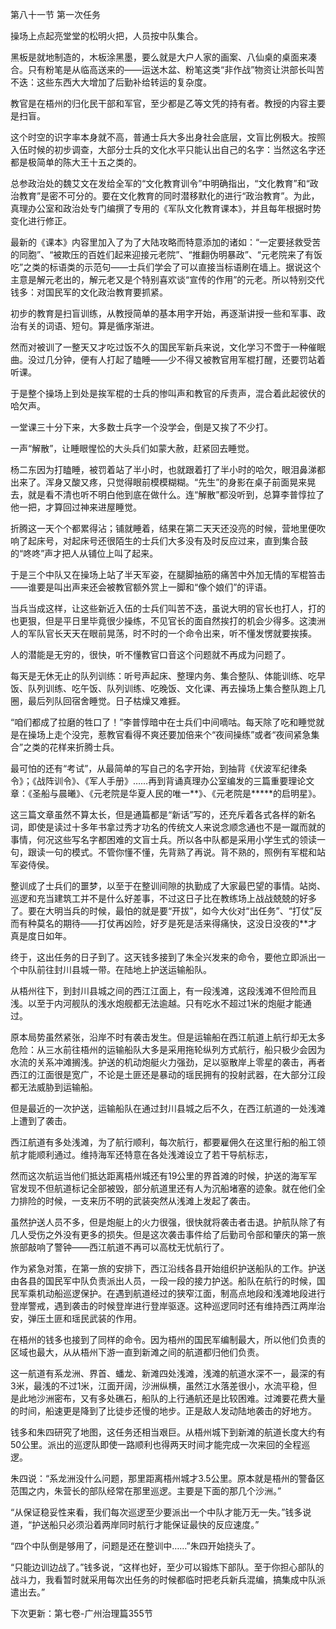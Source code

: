

第八十一节 第一次任务

操场上点起亮堂堂的松明火把，人员按中队集合。

黑板是就地制造的，木板涂黑墨，要么就是大户人家的画案、八仙桌的桌面来凑合。只有粉笔是从临高送来的――运送木盆、粉笔这类“非作战”物资让洪部长叫苦不迭：这些东西大大增加了后勤补给转运的复杂度。

教官是在梧州的归化民干部和军官，至少都是乙等文凭的持有者。教授的内容主要是扫盲。

这个时空的识字率本身就不高，普通士兵大多出身社会底层，文盲比例极大。按照入伍时候的初步调查，大部分士兵的文化水平只能认出自己的名字：当然这名字还都是极简单的陈大王十五之类的。

总参政治处的魏艾文在发给全军的“文化教育训令”中明确指出，“文化教育”和“政治教育”是密不可分的。要在文化教育的同时潜移默化的进行“政治教育”。为此，真理办公室和政治处专门编撰了专用的《军队文化教育课本》，并且每年根据时势变化进行修正。

最新的《课本》内容里加入了为了大陆攻略而特意添加的诸如：“一定要拯救受苦的同胞”、“被欺压的百姓们起来迎接元老院”、“推翻伪明暴政”、“元老院来了有饭吃”之类的标语类的示范句――士兵们学会了可以直接当标语刷在墙上。据说这个主意是解元老出的，解元老又是个特别喜欢谈“宣传的作用”的元老。所以特别交代钱多：对国民军的文化政治教育要抓紧。

初步的教育是扫盲训练，从教授简单的基本用字开始，再逐渐讲授一些和军事、政治有关的词语、短句。算是循序渐进。

然而对被训了一整天又才吃过饭不久的国民军新兵来说，文化学习不啻于一种催眠曲。没过几分钟，便有人打起了瞌睡――少不得又被教官用军棍打醒，还要罚站着听课。

于是整个操场上到处是挨军棍的士兵的惨叫声和教官的斥责声，混合着此起彼伏的哈欠声。

一堂课三十分下来，大多数士兵字一个没学会，倒是又挨了不少打。

一声“解散”，让睡眼惺忪的大头兵们如蒙大赦，赶紧回去睡觉。

杨二东因为打瞌睡，被罚着站了半小时，也就跟着打了半小时的哈欠，眼泪鼻涕都出来了。浑身又酸又疼，只觉得眼前模模糊糊。“先生”的身影在桌子前面晃来晃去，就是看不清也听不明白他到底在做什么。连“解散”都没听到，总算李普惇拉了他一把，才算回过神来进屋睡觉。

折腾这一天个个都累得沾；铺就睡着，结果在第二天天还没亮的时候，营地里便吹响了起床号，对起床号还很陌生的士兵们大多没有及时反应过来，直到集合鼓的“咚咚”声才把人从铺位上叫了起来。

于是三个中队又在操场上站了半天军姿，在腿脚抽筋的痛苦中外加无情的军棍笞击――谁要是叫出声来还会被教官额外赏上一脚和“像个娘们”的评语。

当兵当成这样，让这些新近入伍的士兵们叫苦不迭，虽说大明的官长也打人，打的也更狠，但是平日里毕竟很少操练，不见官长的面自然挨打的机会少得多。这澳洲人的军队官长天天在眼前晃荡，时不时的一个命令出来，听不懂发愣就要挨揍。

人的潜能是无穷的，很快，听不懂教官口音这个问题就不再成为问题了。

每天是无休无止的队列训练：听号声起床、整理内务、集合整队、体能训练、吃早饭、队列训练、吃午饭、队列训练、吃晚饭、文化课、再去操场上集合整队跑上几圈，最后列队回宿舍睡觉。日子枯燥又难捱。

“咱们都成了拉磨的牲口了！”李普惇暗中在士兵们中间嘀咕。每天除了吃和睡觉就是在操场上走个没完，惹教官看得不爽还要加倍来个“夜间操练”或者“夜间紧急集合”之类的花样来折腾士兵。

最可怕的还有“考试”，从最简单的写自己的名字开始，到抽背《伏波军纪律条令》；《战阵训令》、《军人手册》……再到背诵真理办公室编发的三篇重要理论文章：《圣船与晨曦》、《元老院是华夏人民的唯一**》、《元老院是*****的启明星》。

这三篇文章虽然不算太长，但是通篇都是“新话”写的，还充斥着各式各样的新名词，即使是读过十多年书拿过秀才功名的传统文人来说念顺念通也不是一蹴而就的事情，何况这些写名字都困难的文盲士兵。所以各中队都是采用小学生式的领读一句，跟读一句的模式。不管你懂不懂，先背熟了再说。背不熟的，照例有军棍和站军姿侍侯。

整训成了士兵们的噩梦，以至于在整训间隙的执勤成了大家最巴望的事情。站岗、巡逻和充当建筑工并不是什么好差事，不过这日子比在教练场上战战兢兢的好多了。要在大明当兵的时候，最怕的就是要“开拔”，如今大伙对“出任务”、“打仗”反而有种莫名的期待――打仗再凶险，好歹是死是活来得痛快，这没日没夜的**才真是度日如年。

终于，这出任务的日子到了。这天钱多接到了朱全兴发来的命令，要他立即派出一个中队前往封川县城一带。在陆地上护送运输船队。

从梧州往下，到封川县城之间的西江江面上，有一段浅滩，这段浅滩不但险而且浅。以至于内河舰队的浅水炮舰都无法逾越。只有吃水不超过1米的炮艇才能通过。

原本局势虽然紧张，沿岸不时有袭击发生。但是运输船在西江航道上航行却无太多危险：从三水前往梧州的运输船队大多是采用拖轮纵列方式航行，船只极少会因为水流的关系冲滩搁浅。护送的机动炮艇火力强劲，足以驱散岸上零星的袭击，再者西江的江面很是宽广，不论是土匪还是暴动的瑶民拥有的投射武器，在大部分江段都无法威胁到运输船。

但是最近的一次护送，运输船队在通过封川县城之后不久，在西江航道的一处浅滩上遭到了袭击。

西江航道有多处浅滩，为了航行顺利，每次航行，都要雇佣久在这里行船的船工领航才能顺利通过。维持海军还特意在各处浅滩设立了若干导航标志，

然而这次航运当他们抵达距离梧州城还有19公里的界首滩的时候，护送的海军军官发现不但航道标记全部被毁，部分航道里还有人为沉船堵塞的迹象。就在他们全力排险的时候，一支来历不明的武装突然从浅滩上发起了袭击。

虽然护送人员不多，但是炮艇上的火力很强，很快就将袭击者击退。护航队除了有几人受伤之外没有更多的损失。但是这次袭击事件给了后勤司令部和肇庆的第一旅旅部敲响了警钟――西江航道不再可以高枕无忧航行了。

作为紧急对策，在第一旅的安排下，西江沿线各县开始组织护送船队的工作。护送由各县的国民军中队负责派出人员，一段一段的接力护送。船队在航行的时候，国民军乘机动船巡逻保护。在遇到航道经过的狭窄江面，制高点地段和浅滩地段进行登岸警戒，遇到袭击的时候登岸进行登岸驱逐。这种巡逻同时还有维持西江两岸治安，弹压土匪和瑶民武装的作用。

在梧州的钱多也接到了同样的命令。因为梧州的国民军编制最大，所以他们负责的区域也最大，从从梧州下游一直到新滩之间的航道都归他们负责。

这一航道有系龙洲、界首、蟠龙、新滩四处浅滩，浅滩的航道水深不一，最深的有3米，最浅的不过1米，江面开阔，沙洲纵横，虽然江水落差很小，水流平稳，但是此地沙洲密布，又有多处礁石，船队的上行通航还是比较困难。过滩要花费大量的时间，船速更是降到了比徒步还慢的地步。正是敌人发动陆地袭击的好地方。

钱多和朱四研究了地图，这任务还相当艰巨。从梧州城下到新滩的航道长度大约有50公里。派出的巡逻队即使一路顺利也得两天时间才能完成一次来回的全程巡逻。

朱四说：“系龙洲没什么问题，那里距离梧州城才3.5公里。原本就是梧州的警备区范围之内，朱营长的部队经常在那里巡逻。主要是下面的那几个沙洲。”

“从保证稳妥性来看，我们每次巡逻至少要派出一个中队才能万无一失。”钱多说道，“护送船只必须沿着两岸同时航行才能保证最快的反应速度。”

“四个中队倒是够用了，问题是还在整训中……”朱四开始挠头了。

“只能边训边战了。”钱多说，“这样也好，至少可以锻炼下部队。至于你担心部队的战斗力，我看暂时就采用每次出任务的时候都临时把老兵新兵混编，搞集成中队派遣出去。”

下次更新：第七卷-广州治理篇355节

